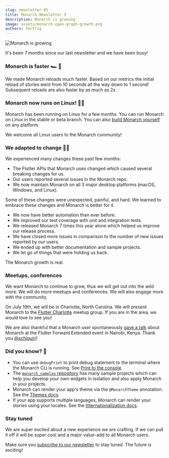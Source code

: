 ```yaml
---
slug: newsletter-05
title: Monarch Newsletter 5
description: Monarch is growing
image: assets/monarch-open-graph-growth.png
authors: fertrig
---
```



<img alt="Monarch is growing" src={growth_png} />

It's been 7 months since our last newsletter and we have been busy!

### Monarch is faster 🏎 💨
We made Monarch reloads much faster. Based on our metrics the initial reload of stories went from 10 seconds all the way down to 1 second! Subsequent reloads are also faster by as much as 2x.

### Monarch now runs on Linux! 🚀🤓
Monarch has been running on Linux for a few months. You can run Monarch on Linux in the stable or beta branch. You can also [build Monarch yourself](https://github.com/Dropsource/monarch/wiki/Setting-up-your-local-development-environment) on any platform. 

We welcome all Linux users to the Monarch community!

### We adapted to change 🐛🦋
We experienced many changes these past few months:

- The Flutter APIs that Monarch uses changed which caused several breaking changes for us.
- Our users reported several issues in the Monarch repo.
- We now maintain Monarch on all 3 major desktop platforms (macOS, Windows, and Linux).

Some of these changes were unexpected, painful, and hard. We learned to embrace these changes and Monarch is better for it.

- We now have better automation than ever before.
- We improved our test coverage with unit and integration tests.
- We released Monarch 7 times this year alone which helped us improve our release process.
- We have closed more issues in comparison to the number of new issues reported by our users.
- We ended up with better documentation and sample projects.
- We let go of things that were holding us back.

The Monarch growth is real.

### Meetups, conferences
We want Monarch to continue to grow, thus we will get out into the wild more. We will do more meetups and conferences. We will also engage more with the community.

On July 19th, we will be in Charlotte, North Carolina. We will present Monarch to the [Flutter Charlotte](https://www.meetup.com/qc-flutter/events/294208792/) meetup group. If you are in the area, we would love to see you!

We are also thankful that a Monarch user spontaneously [gave a talk](https://twitter.com/schiquiri/status/1641922457710755842) about Monarch at the Flutter Forward Extended event in Nairobi, Kenya. Thank you [@schiquiri](https://twitter.com/schiquiri)!

### Did you know? 🧐
- You can use `debugPrint` to print debug statement to the terminal where the Monarch CLI is running. See [Print to the console](https://monarchapp.io/docs/debug-your-story#print-to-the-console).
- The [`monarch_samples` repository](https://github.com/Dropsource/monarch_samples) has many sample projects which can help you develop your own widgets in isolation and also apply Monarch in your projects.
- Monarch can render your app's theme via the `@MonarchTheme` annotation. See the [Themes docs](https://monarchapp.io/docs/themes).
- If your app supports multiple languages, Monarch can render your stories using your locales. See the [Internationalization docs](https://monarchapp.io/docs/internationalization).

### Stay tuned
We are super excited about a new experience we are crafting. If we can pull it off it will be super cool and a major value-add to all Monarch users.

Make sure you [subscribe to our newsletter](http://eepurl.com/hJ-S0L) to stay tuned. The future is exciting!

